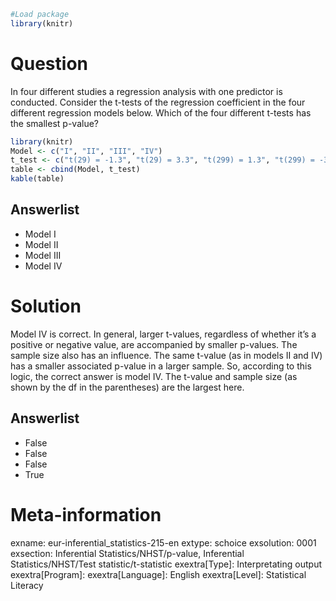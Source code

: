 ```{r, echo = FALSE, results = "hide"}
#Load package
library(knitr)
```

Question
========
In four different studies a regression analysis with one predictor is conducted. Consider the t-tests of the regression coefficient in the four different regression models below.
Which of the four different t-tests has the smallest p-value?

```{r, echo=FALSE}
library(knitr)
Model <- c("I", "II", "III", "IV")
t_test <- c("t(29) = -1.3", "t(29) = 3.3", "t(299) = 1.3", "t(299) = -3.3")
table <- cbind(Model, t_test)
kable(table)
```

Answerlist
----------
* Model I
* Model II
* Model III
* Model IV


Solution
========
Model IV is correct. In general, larger t-values, regardless of whether it's a positive or negative value, are accompanied by smaller p-values. The sample size also has an influence. The same t-value (as in models II and IV) has a smaller associated p-value in a larger sample. So, according to this logic, the correct answer is model IV. The t-value and sample size (as shown by the df in the parentheses) are the largest here.

Answerlist
----------
* False
* False
* False
* True


Meta-information
================
exname: eur-inferential_statistics-215-en
extype: schoice
exsolution: 0001
exsection: Inferential Statistics/NHST/p-value, Inferential Statistics/NHST/Test statistic/t-statistic
exextra[Type]: Interpretating output
exextra[Program]: 
exextra[Language]: English
exextra[Level]: Statistical Literacy